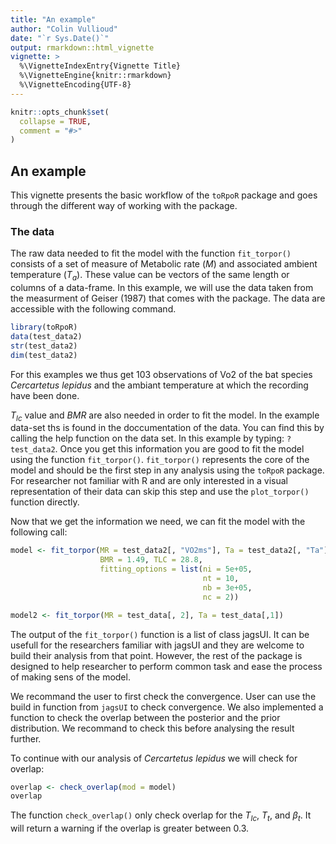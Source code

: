 ```yaml
---
title: "An example"
author: "Colin Vullioud"
date: "`r Sys.Date()`"
output: rmarkdown::html_vignette
vignette: >
  %\VignetteIndexEntry{Vignette Title}
  %\VignetteEngine{knitr::rmarkdown}
  %\VignetteEncoding{UTF-8}
---
```


```r
knitr::opts_chunk$set(
  collapse = TRUE,
  comment = "#>"
)
```

## An example 

This vignette presents the basic workflow of the `toRpoR` package and goes through the different way of working with the package. 

### The data 
The raw data needed to fit the model with the function `fit_torpor()` consists of 
a set of measure of Metabolic rate $(M)$ and associated ambient temperature $(T_a)$.
These value can be vectors of the same length or columns of a data-frame. In this 
example, we will use the data taken from the measurment of Geiser (1987) that comes 
with the package. The data are accessible with the following command. 

```r
library(toRpoR)
data(test_data2) 
str(test_data2)
dim(test_data2)
``` 
For this examples we thus get 103 observations of Vo2 of the bat species *Cercartetus lepidus*
and the ambiant temperature at which the recording have been done. 


$T_{lc}$ value and $BMR$ are also needed in order to fit the model. In the example
data-set ths is found in the doccumentation of the data. You can find this by calling
the help function on the data set. In this example by typing: `?test_data2`. 
Once you get this information you are good to fit the model using the function
`fit_torpor()`. `fit_torpor()` represents the core of the model and should be the first
step in any analysis using the `toRpoR` package. For researcher not familiar with 
R and are only interested in a visual representation of their data can skip this 
step and use the `plot_torpor()` function directly. 

Now that we get the information we need, we can fit the model with the following 
call: 

```r
model <- fit_torpor(MR = test_data2[, "VO2ms"], Ta = test_data2[, "Ta"],
                    BMR = 1.49, TLC = 28.8,
                    fitting_options = list(ni = 5e+05,
                                           nt = 10,
                                           nb = 3e+05,
                                           nc = 2))

model2 <- fit_torpor(MR = test_data[, 2], Ta = test_data[,1])

```

The output of the `fit_torpor()` function is a list of class jagsUI. It can be 
usefull for the researchers familiar with jagsUI and they are welcome to build their 
analysis from that point. However, the rest of the package is designed to help researcher 
to perform common task and ease the process of making sens of the model. 

We recommand the user to first check the convergence. User can use the build in 
function from `jagsUI` to check convergence. We also implemented a function to 
check the overlap between the posterior and the prior distribution. We recommand
to check this before analysing the result further. 

To continue with our analysis of *Cercartetus lepidus* we will check for overlap: 

```r
overlap <- check_overlap(mod = model)
overlap
``` 

The function `check_overlap()` only check overlap for the $T_{lc}$, $T_t$, and 
$\beta_t$. It will return a warning if the overlap is greater between 0.3. 




